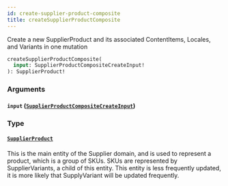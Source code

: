 ```yaml
---
id: create-supplier-product-composite
title: createSupplierProductComposite
---
```



Create a new SupplierProduct and its associated ContentItems, Locales, and Variants in one mutation


```graphql
createSupplierProductComposite(
  input: SupplierProductCompositeCreateInput!
): SupplierProduct!

```


### Arguments

#### `input` ([`SupplierProductCompositeCreateInput`](/developers/supplier-apis/supply-api/graphql/reference/inputs/supplier-product-composite-create-input))




### Type

#### [`SupplierProduct`](/developers/supplier-apis/supply-api/graphql/reference/objects/supplier-product) 

This is the main entity of the Supplier domain, and is used to represent a product, which is a group of SKUs.
SKUs are represented by SupplierVariants, a child of this entity.
This entity is less frequently updated, it is more likely that SupplyVariant will be updated frequently.




